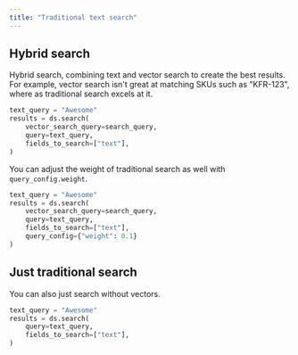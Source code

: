```yaml
---
title: "Traditional text search"
---
```


## Hybrid search

Hybrid search, combining text and vector search to create the best results. For example, vector search isn't great at matching SKUs such as "KFR-123", where as traditional search excels at it.

```python Python
text_query = "Awesome"
results = ds.search(
    vector_search_query=search_query,
    query=text_query,
    fields_to_search=["text"],
)
```

You can adjust the weight of traditional search as well with `query_config.weight`.

```python Python
text_query = "Awesome"
results = ds.search(
    vector_search_query=search_query,
    query=text_query,
    fields_to_search=["text"],
    query_config={"weight": 0.1}
)
```

## Just traditional search

You can also just search without vectors.

```python Python
text_query = "Awesome"
results = ds.search(
    query=text_query,
    fields_to_search=["text"],
)
```